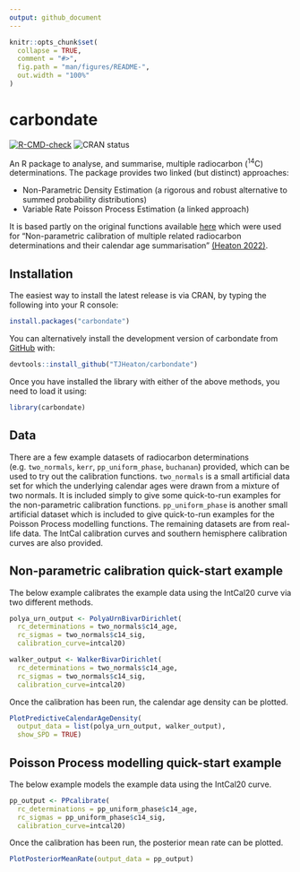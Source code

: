 ```yaml
---
output: github_document
---
```


<!-- README.md is generated from README.Rmd. Please edit that file -->

```r
knitr::opts_chunk$set(
  collapse = TRUE,
  comment = "#>",
  fig.path = "man/figures/README-",
  out.width = "100%"
)
```

# carbondate

<!-- badges: start -->
[![R-CMD-check](https://github.com/TJHeaton/carbondate/actions/workflows/R-CMD-check.yaml/badge.svg)](https://github.com/TJHeaton/carbondate/actions/workflows/R-CMD-check.yaml)
![CRAN status](https://www.r-pkg.org/badges/version/carbondate)

<!-- TODO issue #34: replace the CRAN badge above with this linked one once it is available on CRAN
[![CRAN status](https://www.r-pkg.org/badges/version/carbondate)](https://CRAN.R-project.org/package=carbondate)
-->
<!-- badges: end -->

An R package to analyse, and summarise, multiple radiocarbon (^14^C) determinations. The package provides two linked (but distinct) approaches:

- Non-Parametric Density Estimation (a rigorous and robust alternative to summed probability distributions)
- Variable Rate Poisson Process Estimation (a linked approach)

It is based partly on the
original functions available 
[here](https://github.com/TJHeaton/NonparametricCalibration) which were used for 
"Non-parametric calibration of multiple related radiocarbon determinations and 
their calendar age summarisation" [(Heaton 2022)](https://academic.oup.com/jrsssc/article/71/5/1918/7073284).

## Installation

The easiest way to install the latest release is via CRAN, by typing the following into your R console:
``` r
install.packages("carbondate")
```

You can alternatively install the development version of carbondate from
[GitHub](https://github.com/) with:

``` r
devtools::install_github("TJHeaton/carbondate")
```
Once you have installed the library with either of the above methods, you need to load it using:

```r
library(carbondate)
```

## Data

There are a few example datasets of radiocarbon determinations (e.g. `two_normals`, `kerr`, `pp_uniform_phase`, `buchanan`) provided,
which can be used to try out the calibration functions. `two_normals` is a small artificial data set for which the underlying calendar ages were drawn from a mixture
of two normals. It is included simply to give some quick-to-run examples for the non-parametric calibration functions.
`pp_uniform_phase` is another small artificial dataset which is included to give quick-to-run examples for the Poisson Process modelling functions.
The remaining datasets are from real-life data. The IntCal calibration curves and southern hemisphere calibration curves are also provided.

## Non-parametric calibration quick-start example

The below example calibrates the example data using the IntCal20 curve via two different methods.

```r
polya_urn_output <- PolyaUrnBivarDirichlet(
  rc_determinations = two_normals$c14_age,
  rc_sigmas = two_normals$c14_sig,
  calibration_curve=intcal20)

walker_output <- WalkerBivarDirichlet(
  rc_determinations = two_normals$c14_age,
  rc_sigmas = two_normals$c14_sig,
  calibration_curve=intcal20)
```

Once the calibration has been run, the calendar age density can be plotted. 

```r
PlotPredictiveCalendarAgeDensity(
  output_data = list(polya_urn_output, walker_output),
  show_SPD = TRUE)
```

## Poisson Process modelling quick-start example

The below example models the example data using the IntCal20 curve.

```r
pp_output <- PPcalibrate(
  rc_determinations = pp_uniform_phase$c14_age,
  rc_sigmas = pp_uniform_phase$c14_sig,
  calibration_curve=intcal20)
```

Once the calibration has been run, the posterior mean rate can be plotted.

```r
PlotPosteriorMeanRate(output_data = pp_output)
```

